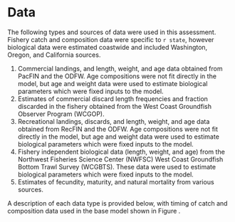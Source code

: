 # Data
The following types and sources of data were used in this assessment. Fishery catch and composition data were specific to `r state`, however biological data were estimated coastwide and included Washington, Oregon, and California sources. 

1. Commercial landings, and length, weight, and age data obtained from PacFIN and the ODFW. Age compositions were not fit directly in the model, but age and weight data were used to estimate biological parameters which were fixed inputs to the model.
2. Estimates of commercial discard length frequencies and fraction discarded in the fishery obtained from the West Coast Groundfish Observer Program (WCGOP).
3. Recreational landings, discards, and length, weight, and age data obtained from RecFIN and the ODFW. Age compositions were not fit directly in the model, but age and weight data were used to estimate biological parameters which were fixed inputs to the model. 
4. Fishery independent biological data (length, weight, and age) from the Northwest Fisheries Science Center (NWFSC) West Coast Groundfish Bottom Trawl Survey (WCGBTS). These data were used to estimate biological parameters which were fixed inputs to the model.
5. Estimates of fecundity, maturity, and natural mortality from various sources.

A description of each data type is provided below, with timing of catch and composition data used in the base model shown in Figure \ref{fig:data-plot}.
